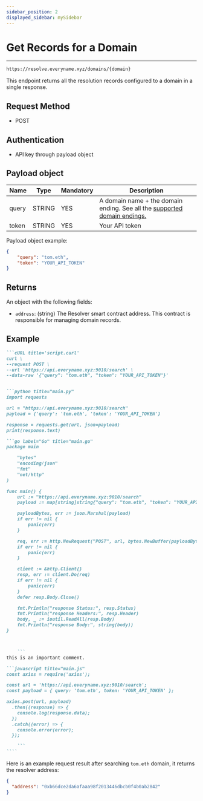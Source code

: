 ```yaml
---
sidebar_position: 2
displayed_sidebar: mySidebar
---
```



# Get Records for a Domain

---

```bash
https://resolve.everyname.xyz/domains/{domain}
```

This endpoint returns all the resolution records configured to a domain in a single response.

## Request Method

- POST

## Authentication

- API key through payload object

## Payload object

| Name   | Type   | Mandatory | Description                                                            | 
| ------ | ------ | --------- | ---------------------------------------------------------------------- |
| query | STRING | YES       | A domain name + the domain ending. See all the [supported domain endings.](./supportedTLDS) |
| token | STRING | YES       | Your API token |

Payload object example: 

```json Response
{
    "query": "tom.eth",
    "token": "YOUR_API_TOKEN"
}
```


## Returns

An object with the following fields:

- `address`: (string) The Resolver smart contract address. This contract is responsible for managing domain records.

## Example 

`````md codetabs
```cURL title='script.curl'
curl \
--request POST \
--url 'https://api.everyname.xyz:9010/search' \
--data-raw '{"query": "tom.eth", "token": "YOUR_API_TOKEN"}'


```python title="main.py"
import requests

url = "https://api.everyname.xyz:9010/search"
payload = {'query': 'tom.eth', 'token': 'YOUR_API_TOKEN'}

response = requests.get(url, json=payload)
print(response.text)

```go label="Go" title="main.go"
package main

	"bytes"
	"encoding/json"
	"fmt"
	"net/http"
)

func main() {
	url := "https://api.everyname.xyz:9010/search"
	payload := map[string]string{"query": "tom.eth", "token": "YOUR_API_TOKEN"}

	payloadBytes, err := json.Marshal(payload)
	if err != nil {
		panic(err)
	}

	req, err := http.NewRequest("POST", url, bytes.NewBuffer(payloadBytes))
	if err != nil {
		panic(err)
	}

	client := &http.Client{}
	resp, err := client.Do(req)
	if err != nil {
		panic(err)
	}
	defer resp.Body.Close()

	fmt.Println("response Status:", resp.Status)
	fmt.Println("response Headers:", resp.Header)
	body, _ := ioutil.ReadAll(resp.Body)
	fmt.Println("response Body:", string(body))
}



    ```
this is an important comment.

```javascript title="main.js"
const axios = require('axios');

const url = 'https://api.everyname.xyz:9010/search';
const payload = { query: 'tom.eth', token: 'YOUR_API_TOKEN' };

axios.post(url, payload)
  .then((response) => {
    console.log(response.data);
  })
  .catch((error) => {
    console.error(error);
  });

    ```
````
`````

Here is an example request result after searching `tom.eth` domain, it returns the resolver address:

```json Response
{
  "address": "0xb66dce2da6afaaa98f2013446dbcb0f4b0ab2842"
}
```
